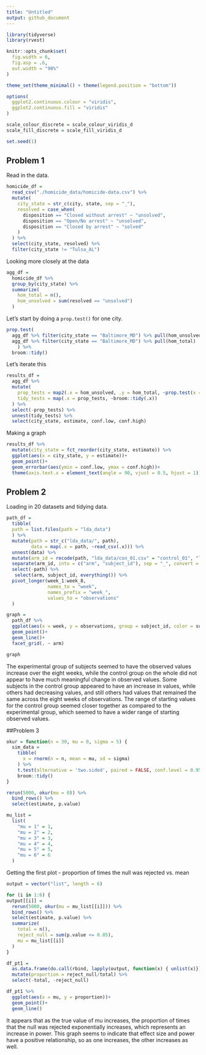 ```yaml
---
title: "Untitled"
output: github_document
---
```


```r
library(tidyverse)
library(rvest)

knitr::opts_chunk$set(
  fig.width = 6,
  fig.asp = .6,
  out.width = "90%"
)

theme_set(theme_minimal() + theme(legend.position = "bottom"))

options(
  ggplot2.continuous.colour = "viridis",
  ggplot2.continuous.fill = "viridis"
)

scale_colour_discrete = scale_colour_viridis_d
scale_fill_discrete = scale_fill_viridis_d

set.seed(1)
```

## Problem 1

Read in the data.

```r
homicide_df = 
  read_csv("./homicide_data/homicide-data.csv") %>% 
  mutate(
    city_state = str_c(city, state, sep = "_"),
    resolved = case_when(
      disposition == "Closed without arrest" ~ "unsolved",
      disposition == "Open/No arrest" ~ "unsolved",
      disposition == "Closed by arrest" ~ "solved"
    )
  ) %>% 
  select(city_state, resolved) %>% 
  filter(city_state != "Tulsa_AL")
```

Looking more closely at the data

```r
agg_df = 
  homicide_df %>% 
  group_by(city_state) %>% 
  summarize(
    hom_total = n(),
    hom_unsolved = sum(resolved == "unsolved")
  )
```

Let's start by doing a `prop.test()` for one city.

```r
prop.test(
  agg_df %>% filter(city_state == "Baltimore_MD") %>% pull(hom_unsolved),
  agg_df %>% filter(city_state == "Baltimore_MD") %>% pull(hom_total)
    ) %>% 
  broom::tidy()
```

Let's iterate this

```r
results_df = 
  agg_df %>% 
  mutate(
    prop_tests = map2(.x = hom_unsolved, .y = hom_total, ~prop.test(x = .x, n = .y)),
    tidy_tests = map(.x = prop_tests, ~broom::tidy(.x))
  ) %>% 
  select(-prop_tests) %>% 
  unnest(tidy_tests) %>% 
  select(city_state, estimate, conf.low, conf.high)
```

Making a graph

```r
results_df %>% 
  mutate(city_state = fct_reorder(city_state, estimate)) %>% 
  ggplot(aes(x = city_state, y = estimate))+
  geom_point()+
  geom_errorbar(aes(ymin = conf.low, ymax = conf.high))+
  theme(axis.text.x = element_text(angle = 90, vjust = 0.5, hjust = 1))
```

## Problem 2

Loading in 20 datasets and tidying data.

```r
path_df = 
  tibble(
  path = list.files(path = "lda_data")
  ) %>% 
  mutate(path = str_c("lda_data/", path),
         data = map(.x = path, ~read_csv(.x))) %>% 
  unnest(data) %>% 
  mutate(arm_id = recode(path, "lda_data/con_01.csv" = "control_01", "lda_data/con_02.csv" = "control_02", "lda_data/con_03.csv" = "control_03", "lda_data/con_04.csv" = "control_04", "lda_data/con_05.csv" = "control_05", "lda_data/con_06.csv" = "control_06", "lda_data/con_07.csv" = "control_07", "lda_data/con_08.csv" = "control_08", "lda_data/con_09.csv" = "control_09", "lda_data/con_10.csv" = "control_10", "lda_data/exp_01.csv" = "experimental_01", "lda_data/exp_02.csv" = "experimental_02", "lda_data/exp_03.csv" = "experimental_03", "lda_data/exp_04.csv" = "experimental_04", "lda_data/exp_05.csv" = "experimental_05", "lda_data/exp_06.csv" = "experimental_06", "lda_data/exp_07.csv" = "experimental_07", "lda_data/exp_08.csv" = "experimental_08", "lda_data/exp_09.csv" = "experimental_09", "lda_data/exp_10.csv" = "experimental_10",)) %>% 
  separate(arm_id, into = c("arm", "subject_id"), sep = "_", convert = T) %>% 
  select(-path) %>% 
   select(arm, subject_id, everything()) %>% 
  pivot_longer(week_1:week_8,
               names_to = "week",
               names_prefix = "week_",
               values_to = "observations"
  )
```


```r
graph = 
  path_df %>% 
  ggplot(aes(x = week, y = observations, group = subject_id, color = subject_id))+
  geom_point()+
  geom_line()+
  facet_grid(. ~ arm)

graph
```

The experimental group of subjects seemed to have the observed values increase over the eight weeks, while the control group on the whole did not appear to have much meaningful change in observed values. Some subjects in the control group appeared to have an increase in values, while others had decreasing values, and still others had values that remained the same across the eight weeks of observations. The range of starting values for the control group seemed closer together as compared to the experimental group, which seemed to have a wider range of starting observed values.

##Problem 3


```r
okur = function(n = 30, mu = 0, sigma = 5) {
  sim_data =
    tibble(
      x = rnorm(n = n, mean = mu, sd = sigma)
    ) %>% 
    t.test(alternative = 'two.sided', paired = FALSE, conf.level = 0.95) %>% 
    broom::tidy()
}

rerun(5000, okur(mu = 0)) %>% 
  bind_rows() %>% 
  select(estimate, p.value)

mu_list = 
  list(
    "mu = 1" = 1,
    "mu = 2" = 2,
    "mu = 3" = 3,
    "mu = 4" = 4,
    "mu = 5" = 5,
    "mu = 6" = 6
  )

```

Getting the first plot - proportion of times the null was rejected vs. mean

```r
output = vector("list", length = 6)

for (i in 1:6) {
output[[i]] = 
  rerun(5000, okur(mu = mu_list[[i]])) %>% 
  bind_rows() %>% 
  select(estimate, p.value) %>% 
  summarize(
    total = n(),
    reject_null = sum(p.value <= 0.05),
    mu = mu_list[[i]]
  )
}

df_pt1 = 
  as.data.frame(do.call(rbind, lapply(output, function(x) { unlist(x)}))) %>% 
  mutate(proportion = reject_null/total) %>% 
  select(-total, -reject_null)

df_pt1 %>% 
  ggplot(aes(x = mu, y = proportion))+
  geom_point()+
  geom_line()

```

It appears that as the true value of mu increases, the proportion of times that the null was rejected exponentially increases, which represents an increase in power. This graph seems to indicate that effect size and power have a positive relationship, so as one increases, the other increases as well.
